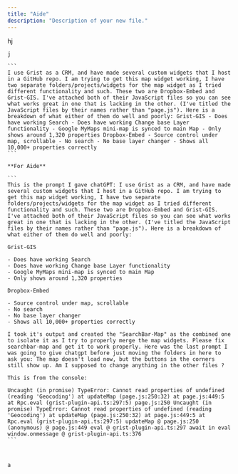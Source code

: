 ```yaml
---
title: "Aide"
description: "Description of your new file."
---
```


<AccordionGroup>
  <Accordion title="New Accordion" defaultOpen="false">

  </Accordion>

  <Accordion title="Prompts" defaultOpen={false} icon="message">
    hj

    j

    ```
    I use Grist as a CRM, and have made several custom widgets that I host in a GitHub repo. I am trying to get this map widget working, I have two separate folders/projects/widgets for the map widget as I tried different functionality and such. These two are Dropbox-Embed and Grist-GIS. I've attached both of their JavaScript files so you can see what works great in one that is lacking in the other. (I've titled the JavaScript files by their names rather than "page.js"). Here is a breakdown of what either of them do well and poorly: Grist-GIS - Does have working Search - Does have working Change base Layer functionality - Google MyMaps mini-map is synced to main Map - Only shows around 1,320 properties Dropbox-Embed - Source control under map, scrollable - No search - No base layer changer - Shows all 10,000+ properties correctly
    ```

    **For Aide**

    ```
    This is the prompt I gave chatGPT: I use Grist as a CRM, and have made several custom widgets that I host in a GitHub repo. I am trying to get this map widget working, I have two separate folders/projects/widgets for the map widget as I tried different functionality and such. These two are Dropbox-Embed and Grist-GIS. I've attached both of their JavaScript files so you can see what works great in one that is lacking in the other. (I've titled the JavaScript files by their names rather than "page.js"). Here is a breakdown of what either of them do well and poorly:

    Grist-GIS

    - Does have working Search
    - Does have working Change base Layer functionality
    - Google MyMaps mini-map is synced to main Map
    - Only shows around 1,320 properties

    Dropbox-Embed

    - Source control under map, scrollable
    - No search
    - No base layer changer
    - Shows all 10,000+ properties correctly

    I took it's output and created the "SearchBar-Map" as the combined one to isolate it as I try to properly merge the map widgets. Please fix searchbar-map and get it to work properly. Here was the last prompt I was going to give chatgpt before just moving the folders in here to ask you: The map doesn't load now, but the buttons in the corners still show up. Am I supposed to change anything in the other files ?

    This is from the console:

    Uncaught (in promise) TypeError: Cannot read properties of undefined (reading 'Geocoding') at updateMap (page.js:250:32) at page.js:449:5 at Rpc.eval (grist-plugin-api.ts:297:5) page.js:250 Uncaught (in promise) TypeError: Cannot read properties of undefined (reading 'Geocoding') at updateMap (page.js:250:32) at page.js:449:5 at Rpc.eval (grist-plugin-api.ts:297:5) updateMap @ page.js:250 (anonymous) @ page.js:449 eval @ grist-plugin-api.ts:297 await in eval window.onmessage @ grist-plugin-api.ts:376
    ```



    a
  </Accordion>
</AccordionGroup>